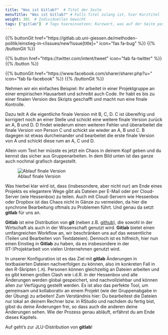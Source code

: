 ```yaml
---
title: "Was ist Gitlab?"  # Titel der Seite
menuTitle: "Was ist Gitlab?" # Falls Titel zulang ist, hier Kurztitel
weight: 301  # Individuelles Gewicht 
tags: ["gitlab"]  # Tags hiereinsetzen; Kurzwort, was auf der Seite passsiert
---
```


{{% buttonGit href=\"https\:\/\/gitlab.ub.uni-giessen.de\/methoden-politik\/einstieg-in-r\/issues\/new?issue[title]=\" icon=\"fas fa-bug\" %}} {{% /buttonGit %}} 

{{% button href=\"https\:\/\/twitter.com\/intent\/tweet\" icon=\"fab fa-twitter\" %}} {{% /button %}}

{{% buttonGit href=\"https\:\/\/www.facebook.com\/sharer\/sharer.php?u=\" icon=\"fab fa-facebook\" %}} {{% /buttonGit %}}

Nehmen wir ein einfaches Beispiel: Ihr arbeitet in einer Projektgruppe an einer empirischen Hausarbeit und schreibt auch Code. Ihr habt es bis zu einer finalen Version des Skripts geschafft und macht nun eine finale Kontrolle. 

Dazu teilt A die eigentliche finale Version mit B, C, D. C ist übereifrig und korrigiert noch an einer Stelle und schickt eine weitere finale Version zurück an A, B und D. D findet wiederum einen weiteren Fehler und überarbeitet die finale Version von Person C und schickt sie wieder an A, B und C. B dagegen ist etwas durcheinander und bearbeitet die erste finale Version von A und schickt diese rum an A, C und D. 

Allein vom Text her müsste es jetzt ein Chaos in deinem Kopf geben und du kennst das sicher aus Gruppenarbeiten. In dem Bild unten ist das ganze auch nochmal grafisch dargestellt. 

![Ablauf finale Version](../img/projectwork.gif)

Was hierbei klar wird ist, dass (insbesondere, aber nicht nur) am Ende eines Projekts es elegantere Wege gibt als Dateien per E-Mail oder per Cloud-Server (wie Hessenbox) zu teilen. Auch mit Cloud-Servern wie Hessenbox oder Dropbox ist das Chaos nicht in Gänze zu vermeiden, da hier die synchrone Bearbeitung oftmals zu Problemen führt. Und genau da setzt **gitlab** für uns an. 

**Gitlab** ist eine Distribution von **git** (neben z.B. [github](https://github.com)), die sowohl in der Wirtschaft als auch in der Wissenschaft genutzt wird. **Gitlab** bietet einen umfangreichen Workflow an, wir beschränken uns auf das wesentliche (Teilen und Bearbeiten von Textdateien). Dennoch ist es hilfreich, hier nun einen Einstieg in **Gitlab** zu haben, da es insbesondere in der (IT-)Projektarbeit von vielen Unternehmen genutzt wird. 

In unserer Konfiguration ist es das Ziel mit **gitlab** Änderungen in textbasierten Dateien nachverfolgen zu können, also im konkreten Fall in den R-Skripten (`.R`). Personen können gleichzeitig an Dateien arbeiten und es gibt keinen großen Clash wie i.d.R. in der Hessenbox und alle Änderungen werden global gespeichert, sind nachvollziehbar und können allen zur Verfügung gestellt werden. Es ist also das perfekte Tool, um gemeinsam und kollaborativ an einem Projekt (wie der Gruppenabgabe in der Übung) zu arbeiten! Zum Verständnis hier: Du bearbeitest die Dateien nur lokal an deinem Rechner bzw. in RStudio und nachdem du fertig bist, gibst du deine Änderungen frei, so dass auch die anderen deine Änderungen sehen. Wie der Prozess genau abläuft, erfährst du am Ende dieses Kapitels. 

Auf geht's zur JLU-Distribution von **gitlab**!
